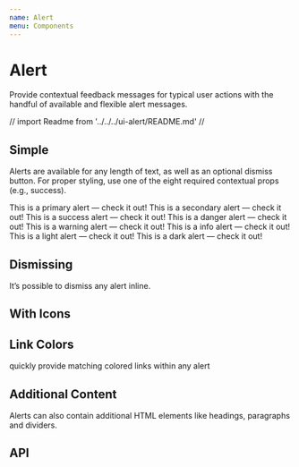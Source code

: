 ```yaml
---
name: Alert
menu: Components
---
```


# Alert

Provide contextual feedback messages for typical user actions with the handful of available and flexible alert messages.

// import Readme from '../../../ui-alert/README.md'
// <Readme />

## Simple

Alerts are available for any length of text, as well as an optional dismiss button. For proper styling, use one of the eight required contextual props (e.g., success).


<Playground>
  <Container>
    <Alert modifiers={["primary"]}>
      This is a primary alert — check it out!
    </Alert>
    <Alert modifiers={["secondary"]}>
      This is a secondary alert — check it out!
    </Alert>
    <Alert modifiers={["success"]}>
      This is a success alert — check it out!
    </Alert>
    <Alert modifiers={["danger"]}>This is a danger alert — check it out!</Alert>
    <Alert modifiers={["warning"]}>
      This is a warning alert — check it out!
    </Alert>
    <Alert modifiers={["info"]}>This is a info alert — check it out!</Alert>
    <Alert modifiers={["light"]}>This is a light alert — check it out!</Alert>
    <Alert modifiers={["dark"]}>This is a dark alert — check it out!</Alert>
  </Container>
</Playground>

## Dismissing

It’s possible to dismiss any alert inline.

## With Icons

## Link Colors

quickly provide matching colored links within any alert

## Additional Content

Alerts can also contain additional HTML elements like headings, paragraphs and dividers.

## API

<PropsTable of={Alert} />

